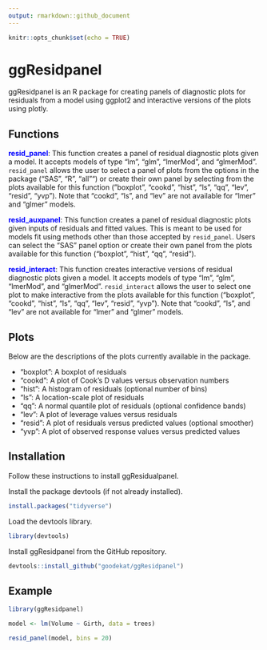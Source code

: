 ```yaml
---
output: rmarkdown::github_document
---
```


```r
knitr::opts_chunk$set(echo = TRUE)
```

# ggResidpanel

ggResidpanel is an R package for creating panels of diagnostic plots for residuals from a model using ggplot2 and interactive versions of the plots using plotly.

## Functions

<span style="color:blue">**resid_panel**</span>: This function creates a panel of residual diagnostic plots given a model. It accepts models of type "lm", "glm", "lmerMod", and "glmerMod". `resid_panel` allows the user to select a panel of plots from the options in the package ("SAS", "R", "all"") or create their own panel by selecting from the plots available for this function ("boxplot", "cookd", "hist", "ls", "qq", "lev", "resid", "yvp"). Note that "cookd", "ls", and "lev" are not available for "lmer" and "glmer" models.

<span style="color:blue">**resid_auxpanel**</span>: This function creates a panel of residual diagnostic plots given inputs of residuals and fitted values. This is meant to be used for models fit using methods other than those accepted by `resid_panel`. Users can select the "SAS" panel option or create their own panel from the plots available for this function ("boxplot", "hist", "qq", "resid").

<span style="color:blue">**resid_interact**</span>: This function creates interactive versions of residual diagnostic plots given a model. It accepts models of type "lm", "glm", "lmerMod", and "glmerMod". `resid_interact` allows the user to select one plot to make interactive from the plots available for this function ("boxplot", "cookd", "hist", "ls", "qq", "lev", "resid", "yvp"). Note that "cookd", "ls", and "lev" are not available for "lmer" and "glmer" models.

## Plots

Below are the descriptions of the plots currently available in the package.

* "boxplot": A boxplot of residuals
* "cookd": A plot of Cook's D values versus observation numbers
* "hist": A histogram of residuals (optional number of bins) 
* "ls": A location-scale plot of residuals
* "qq": A normal quantile plot of residuals (optional confidence bands)
* "lev": A plot of leverage values versus residuals
* "resid": A plot of residuals versus predicted values (optional smoother)
* "yvp": A plot of observed response values versus predicted values

## Installation

Follow these instructions to install ggResidualpanel.

Install the package devtools (if not already installed).

```r
install.packages("tidyverse")
```

Load the devtools library.

```r
library(devtools)
```

Install ggResidpanel from the GitHub repository.

```r
devtools::install_github("goodekat/ggResidpanel")
```

## Example

```r
library(ggResidpanel)

model <- lm(Volume ~ Girth, data = trees)

resid_panel(model, bins = 20)

```
